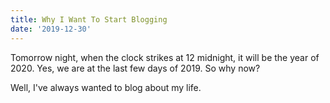 ```yaml
---
title: Why I Want To Start Blogging
date: '2019-12-30'
---
```


Tomorrow night, when the clock strikes at 12 midnight, it will be the year of 2020. Yes, we are at the last few days of 2019. So why now?

Well, I've always wanted to blog about my life.
